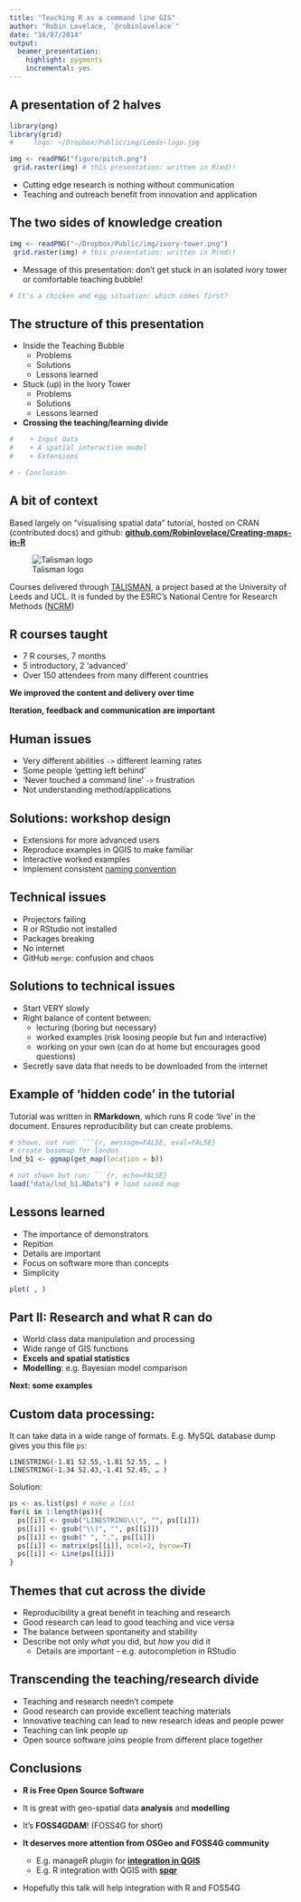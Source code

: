 ```yaml
---
title: "Teaching R as a command line GIS"
author: "Robin Lovelace, `@robinlovelace`"
date: "16/07/2014"
output:
  beamer_presentation:
    highlight: pygments
    incremental: yes
---
```


## A presentation of 2 halves

```r
library(png)
library(grid)
#     logo: ~/Dropbox/Public/img/Leeds-logo.jpg
```

```r
img <- readPNG("figure/pitch.png")
 grid.raster(img) # this presentation: written in R(md)!
```

- Cutting edge research is nothing without communication
- Teaching and outreach benefit from innovation and application

## The two sides of knowledge creation

```r
img <- readPNG("~/Dropbox/Public/img/ivory-tower.png")
 grid.raster(img) # this presentation: written in R(md)!
```

- Message of this presentation: don't get stuck in an isolated ivory tower or
comfortable teaching bubble!

```r
# It's a chicken and egg situation: which comes first?
```

## The structure of this presentation

- Inside the Teaching Bubble
    + Problems
    + Solutions
    + Lessons learned   

- Stuck (up) in the Ivory Tower
    + Problems
    + Solutions
    + Lessons learned   

- **Crossing the teaching/learning divide**

```r
#    + Input data
#    + A spatial interaction model
#    + Extensions

# - Conclusion
```

## A bit of context

Based largely on "visualising spatial data" tutorial, hosted on
CRAN (contributed docs) and github: [**github.com/Robinlovelace/Creating-maps-in-R**](https://github.com/Robinlovelace/Creating-maps-in-R)

![Talisman logo](http://talisman.blogweb.casa.ucl.ac.uk/files/2012/01/cropped-chess2.jpg)

Courses delivered through [TALISMAN](http://geotalisman.org/), a
project based at the University of Leeds and UCL. It is 
funded by the ESRC's National Centre for Research Methods ([NCRM](http://www.ncrm.ac.uk/))

## R courses taught

- 7 R courses, 7 months
- 5 introductory, 2 'advanced'
- Over 150 attendees from many different countries

**We improved the content and delivery over time**

**Iteration, feedback and communication are important**

## Human issues

- Very different abilities `->` different learning rates
- Some people 'getting left behind'
- 'Never touched a command line' `->` frustration
- Not understanding method/applications

## Solutions: workshop design

- Extensions for more advanced users
- Reproduce examples in QGIS to make familiar
- Interactive worked examples
- Implement consistent [naming convention](http://www.r-bloggers.com/consistent-naming-conventions-in-r/)

## Technical issues

- Projectors failing
- R or RStudio not installed
- Packages breaking
- No internet
- GitHub `merge`: confusion and chaos

## Solutions to technical issues

- Start VERY slowly
- Right balance of content between:
    + lecturing (boring but necessary)
    + worked examples (risk loosing people but fun and interactive)
    + working on your own (can do at home but encourages good questions)
- Secretly save data that needs to be downloaded from the internet

## Example of 'hidden code' in the tutorial

Tutorial was written in **RMarkdown**, which runs
R code 'live' in the document. Ensures reproducibility
but can create problems.

```r
# shown, not run: ```{r, message=FALSE, eval=FALSE}
# create basemap for london
lnd_b1 <- ggmap(get_map(location = b)) 

# not shown but run: ```{r, echo=FALSE}
load("data/lnd_b1.RData") # load saved map
```


## Lessons learned

- The importance of demonstrators
- Repition
- Details are important
- Focus on software more than concepts
- Simplicity

```r
plot( , )
```


## Part II: Research and what R can do

- World class data manipulation and processing
- Wide range of GIS functions
- **Excels and spatial statistics**
- **Modelling**: e.g. Bayesian model comparison

**Next: some examples**

## Custom data processing:

It can take data in a wide range of formats.
E.g. MySQL database dump gives you this file `ps`:

    LINESTRING(-1.81 52.55,-1.81 52.55, … )  
    LINESTRING(-1.34 52.43,-1.41 52.45, … )  

Solution:

```r
ps <- as.list(ps) # make a list
for(i in 1:length(ps)){
  ps[[i]] <- gsub("LINESTRING\\(", "", ps[[i]])
  ps[[i]] <- gsub("\\)", "", ps[[i]])
  ps[[i]] <- gsub(" ", ",", ps[[i]])
  ps[[i]] <- matrix(ps[[i]], ncol=2, byrow=T)
  ps[[i]] <- Line(ps[[i]])
}
```

## Themes that cut across the divide

- Reproducibility a great benefit in teaching and research
- Good research can lead to good teaching and vice versa
- The balance between spontaneity and stability
- Describe not only *what* you did, but *how* you did it
    + Details are important - e.g. autocompletion in RStudio

## Transcending the teaching/research divide

- Teaching and research needn't compete
- Good research can provide excellent teaching materials
- Innovative teaching can lead to new research ideas and people power
- Teaching can link people up
- Open source software joins people from different place together

## Conclusions

- **R is Free Open Source Software**
- It is great with geo-spatial data **analysis** and **modelling**
- It's **FOSS4GDAM**! (FOSS4G for short)

- **It deserves more attention from OSGeo and FOSS4G community**
    + E.g. manageR plugin for
    [**integration in QGIS**](http://www.maths.lancs.ac.uk/~rowlings/Teaching/UseR2012/introduction2Talk.html)
    + E.g. R integration with QGIS with [**spqr**](http://www.maths.lancs.ac.uk/~rowlings/Qgis/Plugins/Documentation/spqr/)

- Hopefully this talk will help integration with R and FOSS4G


